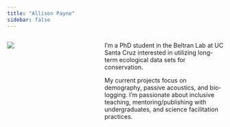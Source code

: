 ```yaml
---
title: "Allison Payne"
sidebar: false 
---
```


::: columns
::: {.column width="35%"}
![](img/headshot_allison.jpeg)
:::

::: {.column width="5%"}
:::

::: {.column width="60%"}
I'm a PhD student in the Beltran Lab at UC Santa Cruz interested in utilizing long-term ecological data sets for conservation.

My current projects focus on demography, passive acoustics, and bio-logging. I'm passionate about inclusive teaching, mentoring/publishing with undergraduates, and science facilitation practices.
:::
:::

## 

